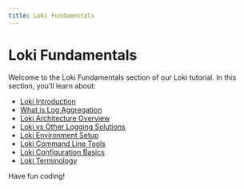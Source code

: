 ```yaml
---
title: Loki Fundamentals
---
```


# Loki Fundamentals

Welcome to the Loki Fundamentals section of our Loki tutorial. In this section, you'll learn about:

- [Loki Introduction](./0-loki-introduction.mdx)
- [What is Log Aggregation](./1-what-is-log-aggregation.mdx)
- [Loki Architecture Overview](./2-loki-architecture-overview.mdx)
- [Loki vs Other Logging Solutions](./3-loki-vs-other-logging-solutions.mdx)
- [Loki Environment Setup](./4-loki-environment-setup.mdx)
- [Loki Command Line Tools](./5-loki-command-line-tools.mdx)
- [Loki Configuration Basics](./6-loki-configuration-basics.mdx)
- [Loki Terminology](./7-loki-terminology.mdx)

Have fun coding!